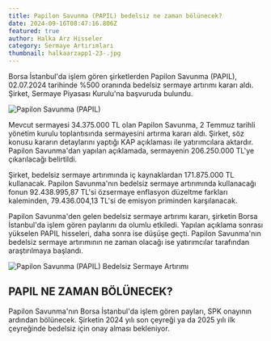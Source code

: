 ```yaml
---
title: Papilon Savunma (PAPIL) bedelsiz ne zaman bölünecek?
date: 2024-09-16T08:47:16.806Z
featured: true
author: Halka Arz Hisseler
category: Sermaye Artırımları
thumbnail: halkaarzapp1-23-.jpg
---
```

Borsa İstanbul'da işlem gören şirketlerden Papilon Savunma (PAPIL), 02.07.2024 tarihinde %500 oranında bedelsiz sermaye artırımı kararı aldı. Şirket, Sermaye Piyasası Kurulu'na başvuruda bulundu.

![Papilon Savunma (PAPIL)](halkaarzapp2a3-5-.jpg "Papilon Savunma (PAPIL)")

Mevcut sermayesi 34.375.000 TL olan Papilon Savunma, 2 Temmuz tarihli yönetim kurulu toplantısında sermayesini artırma kararı aldı. Şirket, söz konusu kararın detaylarını yaptığı KAP açıklaması ile yatırımcılara aktardır. Papilon Savunma'dan yapılan açıklamada, sermayenin 206.250.000 TL'ye çıkarılacağı belirtildi. 

Şirket, bedelsiz sermaye artırımında iç kaynaklardan 171.875.000 TL kullanacak. Papilon Savunma'nın bedelsiz sermaye artırımında kullanacağı fonun 92.438.995,87 TL'si özsermaye enflasyon düzeltme farkları kaleminden, 79.436.004,13 TL'si de emisyon priminden karşılanacak.

Papilon Savunma'den gelen bedelsiz sermaye artırımı kararı, şirketin Borsa İstanbul'da işlem gören paylarını da olumlu etkiledi. Yapılan açıklama sonrası yükselen PAPIL hisseleri, daha sonra ise düşüşe geçti. Papilon Savunma'nın bedelsiz sermaye artırımının ne zaman olacağı ise yatırımcılar tarafından araştırılmaya başlandı.

![Papilon Savunma (PAPIL) Bedelsiz Sermaye Artırımı](papil.jpg "Papilon Savunma (PAPIL) Bedelsiz Sermaye Artırımı")

## **PAPIL NE ZAMAN BÖLÜNECEK?**

Papilon Savunma'nın Borsa İstanbul'da işlem gören payları, SPK onayının ardından bölünecek. Şirketin 2024 yılı son çeyreği ya da 2025 yılı ilk çeyreğinde bedelsiz için onay alması bekleniyor.